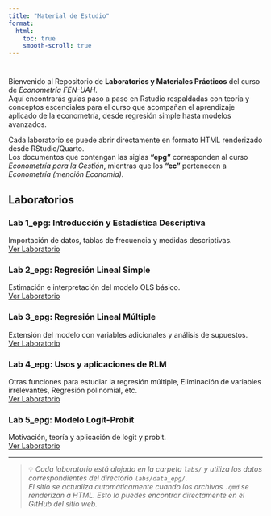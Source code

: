```yaml
---
title: "Material de Estudio"
format:
  html:
    toc: true
    smooth-scroll: true
---
```


# 

Bienvenido al Repositorio de **Laboratorios y Materiales Prácticos** del curso de *Econometría FEN-UAH*.\
Aquí encontrarás guías paso a paso en Rstudio respaldadas con teoria y conceptos escenciales para el curso que acompañan el aprendizaje aplicado de la econometría, desde regresión simple hasta modelos avanzados.

Cada laboratorio se puede abrir directamente en formato HTML renderizado desde RStudio/Quarto.\
Los documentos que contengan las siglas **"epg"** corresponden al curso *Econometría para la Gestión*, mientras que los **"ec"** pertenecen a *Econometría (mención Economía)*.

## Laboratorios

::::::::::::: labs-grid
::: lab-card
### Lab 1_epg: Introducción y Estadística Descriptiva

Importación de datos, tablas de frecuencia y medidas descriptivas.\
[Ver Laboratorio](labs/lab01_epg.html){.btn}
:::

::: lab-card
### Lab 2_epg: Regresión Lineal Simple

Estimación e interpretación del modelo OLS básico.\
[Ver Laboratorio](labs/lab02_epg.html){.btn}
:::

::: lab-card
### Lab 3_epg: Regresión Lineal Múltiple

Extensión del modelo con variables adicionales y análisis de supuestos.\
[Ver Laboratorio](labs/lab03_epg.html){.btn}
:::

::: lab-card
### Lab 4_epg: Usos y aplicaciones de RLM

Otras funciones para estudiar la regresión múltiple, Eliminación de variables irrelevantes, Regresión polinomial, etc. \
[Ver Laboratorio](labs/lab04_epg.html){.btn}
:::

::: lab-card
### Lab 5_epg: Modelo Logit-Probit

Motivación, teoría y aplicación de logit y probit.\
[Ver Laboratorio](labs/lab05_epg.html){.btn}
:::
:::::::::::::

------------------------------------------------------------------------

> 💡 *Cada laboratorio está alojado en la carpeta `labs/` y utiliza los datos correspondientes del directorio `labs/data_epg/`.\
> El sitio se actualiza automáticamente cuando los archivos `.qmd` se renderizan a HTML. Esto lo puedes encontrar directamente en el GitHub del sitio web.*
